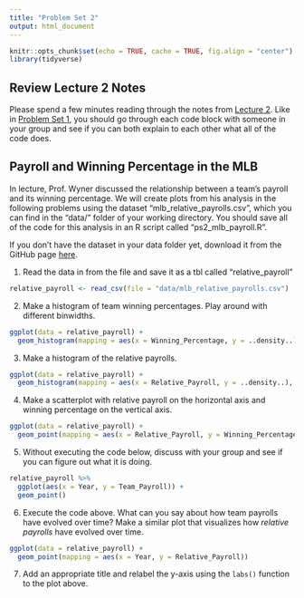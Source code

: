 ```yaml
---
title: "Problem Set 2"
output: html_document
---
```


```r
knitr::opts_chunk$set(echo = TRUE, cache = TRUE, fig.align = "center")
library(tidyverse)
```

## Review Lecture 2 Notes

Please spend a few minutes reading through the notes from [Lecture 2](tc_lecture2.html). 
Like in [Problem Set 1](tc_ps1.html), you should go through each code block with someone in your group and see if you can both explain to each other what all of the code does.

## Payroll and Winning Percentage in the MLB

In lecture, Prof. Wyner discussed the relationship between a team's payroll and its winning percentage.
We will create plots from his analysis in the following problems using the dataset "mlb_relative_payrolls.csv", which you can find in the "data/" folder of your working directory.
You should save all of the code for this analysis in an R script called "ps2_mlb_payroll.R".

If you don't have the dataset in your data folder yet, download it from the GitHub page [here](https://github.com/skdeshpande91/wharton_moneyball/raw/master/website_files/data/mlb_relative_payrolls.csv).

1. Read the data in from the file and save it as a tbl called "relative_payroll"
```r
relative_payroll <- read_csv(file = "data/mlb_relative_payrolls.csv")
```

2. Make a histogram of team winning percentages. Play around with different binwidths. 
```r
ggplot(data = relative_payroll) +
  geom_histogram(mapping = aes(x = Winning_Percentage, y = ..density..), binwidth = 0.01)
```

3. Make a histogram of the relative payrolls.
```r
ggplot(data = relative_payroll) +
  geom_histogram(mapping = aes(x = Relative_Payroll, y = ..density..), binwidth = 0.1)
```

4. Make a scatterplot with relative payroll on the horizontal axis and winning percentage on the vertical axis. 

```r
ggplot(data = relative_payroll) +
  geom_point(mapping = aes(x = Relative_Payroll, y = Winning_Percentage))
```

5. Without executing the code below, discuss with your group and see if you can figure out what it is doing.
```r
relative_payroll %>%
  ggplot(aes(x = Year, y = Team_Payroll)) +
  geom_point()
```

6. Execute the code above. What can you say about how team payrolls have evolved over time? Make a similar plot that visualizes how *relative payrolls* have evolved over time.

```r
ggplot(data = relative_payroll) + 
  geom_point(mapping = aes(x = Year, y = Relative_Payroll))
```

7. Add an appropriate title and relabel the y-axis using the `labs()` function to the plot above.
